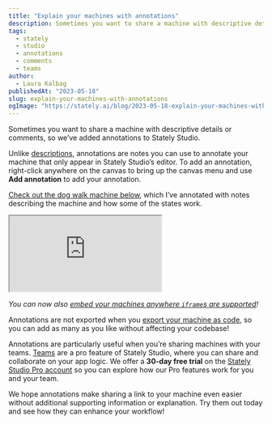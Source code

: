 ```yaml
---
title: "Explain your machines with annotations"
description: Sometimes you want to share a machine with descriptive details or comments, so we’ve added annotations to Stately Studio. 
tags:
  - stately
  - studio
  - annotations
  - comments
  - teams
author:
  - Laura Kalbag
publishedAt: "2023-05-18"
slug: explain-your-machines-with-annotations
ogImage: "https://stately.ai/blog/2023-05-18-explain-your-machines-with-annotations.png"
---
```


Sometimes you want to share a machine with descriptive details or comments, so we’ve added annotations to Stately Studio.  

Unlike [descriptions](https://stately.ai/docs/descriptions), annotations are notes you can use to annotate your machine that only appear in Stately Studio’s editor. To add an annotation, right-click anywhere on the canvas to bring up the canvas menu and use **Add annotation** to add your annotation.

[Check out the dog walk machine below](https://stately.ai/registry/editor/embed/5b170468-d66a-4136-84c8-676c8fea82e8?machineId=7879be19-d267-4e75-9a7d-6a870d540257), which I’ve annotated with notes describing the machine and how some of the states work.

<iframe loading="lazy" src="https://stately.ai/registry/editor/embed/5b170468-d66a-4136-84c8-676c8fea82e8?machineId=7879be19-d267-4e75-9a7d-6a870d540257&colorMode=dark"><a href="https://stately.ai/registry/editor/embed/5b170468-d66a-4136-84c8-676c8fea82e8?machineId=7879be19-d267-4e75-9a7d-6a870d540257">View the <em>Annotated dog walk machine</em> machine in Stately Studio</a>.</iframe>

*You can now also [embed your machines anywhere `iframe`s are supported](https://stately.ai/docs/xstate-v5/embed)!*

Annotations are not exported when you [export your machine as code](https://stately.ai/docs/export-as-code), so you can add as many as you like without affecting your codebase!

Annotations are particularly useful when you’re sharing machines with your teams. [Teams](https://stately.ai/docs/teams) are a pro feature of Stately Studio, where you can share and collaborate on your app logic. We offer a **30-day free trial** on the [Stately Studio Pro account](https://stately.ai/pricing) so you can explore how our Pro features work for you and your team.

We hope annotations make sharing a link to your machine even easier without additional supporting information or explanation. Try them out today and see how they can enhance your workflow!
